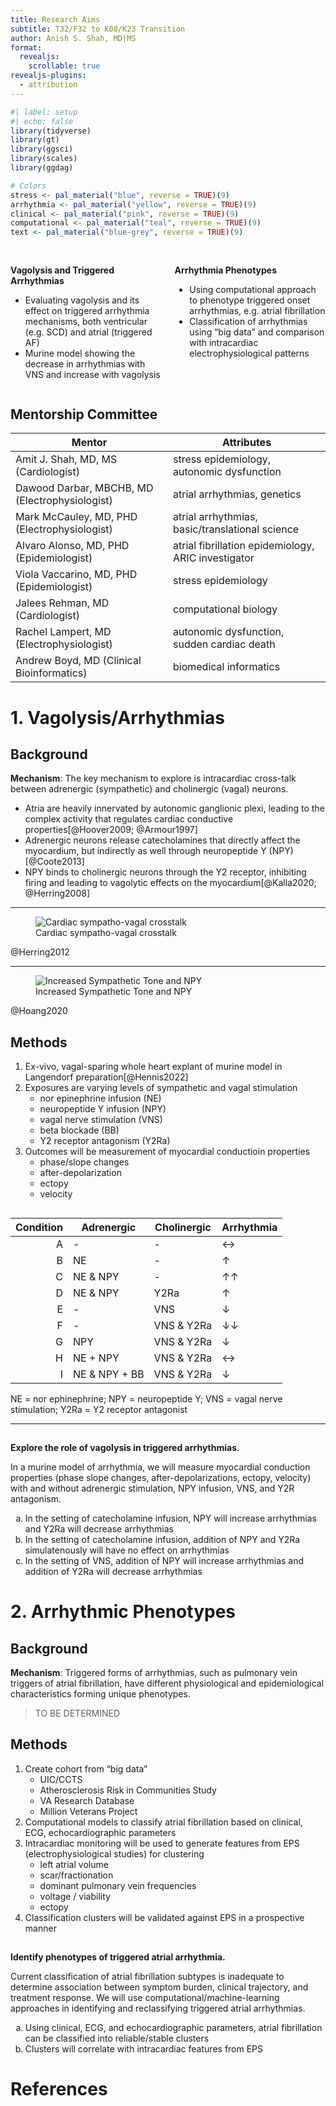 ```yaml
---
title: Research Aims
subtitle: T32/F32 to K08/K23 Transition 
author: Anish S. Shah, MD|MS
format: 
  revealjs:
    scrollable: true
revealjs-plugins:
  - attribution
---
```


```r
#| label: setup
#| echo: false
library(tidyverse)
library(gt)
library(ggsci)
library(scales)
library(ggdag)

# Colors
stress <- pal_material("blue", reverse = TRUE)(9)
arrhythmia <- pal_material("yellow", reverse = TRUE)(9)
clinical <- pal_material("pink", reverse = TRUE)(9)
computational <- pal_material("teal", reverse = TRUE)(9)
text <- pal_material("blue-grey", reverse = TRUE)(9)
```

## {.smaller}

:::: {.columns}
::: {.column width="50%"}
__Vagolysis and Triggered Arrhythmias__

- Evaluating vagolysis and its effect on triggered arrhythmia mechanisms, both ventricular (e.g. SCD) and atrial (triggered AF)
- Murine model showing the [decrease in arrhythmias]{.blue} with VNS and [increase with vagolysis]{.red}
:::
::: {.column width="50%"}
__Arrhythmia Phenotypes__

- Using computational approach to phenotype triggered onset arrhythmias, e.g. atrial fibrillation
- [Classification of arrhythmias]{.green} using "big data" and comparison with intracardiac [electrophysiological patterns]{.orange}
:::
::::

## Mentorship Committee {.smaller}

| Mentor | Attributes |
| --- | --- | 
| Amit J. Shah, MD, MS (Cardiologist) | stress epidemiology, autonomic dysfunction |
| Dawood Darbar, MBCHB, MD (Electrophysiologist) | atrial arrhythmias, genetics |
| Mark McCauley, MD, PHD (Electrophysiologist) | atrial arrhythmias, basic/translational science |
| Alvaro Alonso, MD, PHD (Epidemiologist) | atrial fibrillation epidemiology, ARIC investigator | 
| Viola Vaccarino, MD, PHD (Epidemiologist) | stress epidemiology |
| Jalees Rehman, MD (Cardiologist) | computational biology | 
| Rachel Lampert, MD (Electrophysiologist) | autonomic dysfunction, sudden cardiac death |
| Andrew Boyd, MD (Clinical Bioinformatics) | biomedical informatics |

# 1. Vagolysis/Arrhythmias

## Background {.smaller}

__Mechanism__: The key mechanism to explore is intracardiac cross-talk between adrenergic (sympathetic) and cholinergic (vagal) neurons.
	
- Atria are heavily innervated by autonomic ganglionic plexi, leading to the complex activity that regulates cardiac conductive properties[@Hoover2009; @Armour1997] 
- Adrenergic neurons release catecholamines that directly affect the myocardium, but indirectly as well through neuropeptide Y (NPY)[@Coote2013]
- NPY binds to cholinergic neurons through the Y2 receptor, inhibiting firing and leading to vagolytic effects on the myocardium[@Kalla2020; @Herring2008]

---

![Cardiac sympatho-vagal crosstalk](herring-2012-cellular-sympathovagal-crosstalk.png)

::: {.attribution}
@Herring2012
:::
	
---

![Increased Sympathetic Tone and NPY](hoang-2020-npy-blockade.png)

::: {.attribution}
@Hoang2020
:::

## Methods {.smaller}

1. Ex-vivo, vagal-sparing whole heart explant of murine model in Langendorf preparation[@Hennis2022]
1. Exposures are varying levels of sympathetic and vagal stimulation
	- nor epinephrine infusion (NE)
	- neuropeptide Y infusion (NPY)
	- vagal nerve stimulation (VNS)
	- beta blockade (BB)
	- Y2 receptor antagonism (Y2Ra) 
1. Outcomes will be measurement of myocardial conductioin properties
	- phase/slope changes
	- after-depolarization
	- ectopy
	- velocity

## {.smaller}

| Condition | Adrenergic | Cholinergic | Arrhythmia |
| ---:| --- | --- | --- |
| A | - | - | [&harr;]{.grey} |
| B | NE | - | [&uarr;]{.red} |
| C | NE & NPY | - | [&uarr;&uarr;]{.red} |
| D | NE & NPY | Y2Ra | [&uarr;]{.red} |
| E | - | VNS | [&darr;]{.blue} |
| F | - | VNS & Y2Ra | [&darr;&darr;]{.blue} |
| G | NPY | VNS & Y2Ra | [&darr;]{.blue} |
| H | NE + NPY | VNS & Y2Ra | [&harr;]{.grey} |
| I | NE & NPY + BB | VNS & Y2Ra | [&darr;]{.blue} |

::: aside
NE = nor ephinephrine; NPY = neuropeptide Y; VNS = vagal nerve stimulation; Y2Ra = Y2 receptor antagonist
:::

---

## {.smaller}

__Explore the role of vagolysis in triggered arrhythmias.__

In a murine model of arrhythmia, we will measure myocardial conduction properties (phase slope changes, after-depolarizations, ectopy, velocity) with and without adrenergic stimulation, NPY infusion, VNS, and Y2R antagonism.

a. In the setting of catecholamine infusion, NPY will [increase arrhythmias]{.red} and Y2Ra will [decrease arrhythmias]{.blue}
a. In the setting of catecholamine infusion, addition of NPY and Y2Ra simulatenously will have [no effect on arrhythmias]{.grey}
a. In the setting of VNS, addition of NPY will [increase arrhythmias]{.red} and addition of Y2Ra will [decrease arrhythmias]{.blue} 
	
# 2. Arrhythmic Phenotypes

## Background {.smaller}

__Mechanism__: Triggered forms of arrhythmias, such as pulmonary vein triggers of atrial fibrillation, have different physiological and epidemiological characteristics forming unique phenotypes.

> TO BE DETERMINED

## Methods {.smaller}

1. Create cohort from "big data" 
	- UIC/CCTS
	- Atherosclerosis Risk in Communities Study
	- VA Research Database
	- Million Veterans Project
1. Computational models to classify atrial fibrillation based on clinical, ECG, echocardiographic parameters
1. Intracardiac monitoring will be used to generate features from EPS (electrophysiological studies) for clustering
	- left atrial volume
	- scar/fractionation
	- dominant pulmonary vein frequencies
	- voltage / viability
	- ectopy
1. Classification clusters will be validated against EPS in a prospective manner

## {.smaller}

__Identify phenotypes of triggered atrial arrhythmia.__

Current classification of atrial fibrillation subtypes is inadequate to determine association between symptom burden, clinical trajectory, and treatment response. We will use computational/machine-learning approaches in identifying and reclassifying triggered atrial arrhythmias.

a. Using clinical, ECG, and echocardiographic parameters, atrial fibrillation can be [classified into reliable/stable clusters]{.green}
a. Clusters will [correlate with intracardiac features]{.orange} from EPS

# References

## {.smaller}

::: {#refs}
:::
